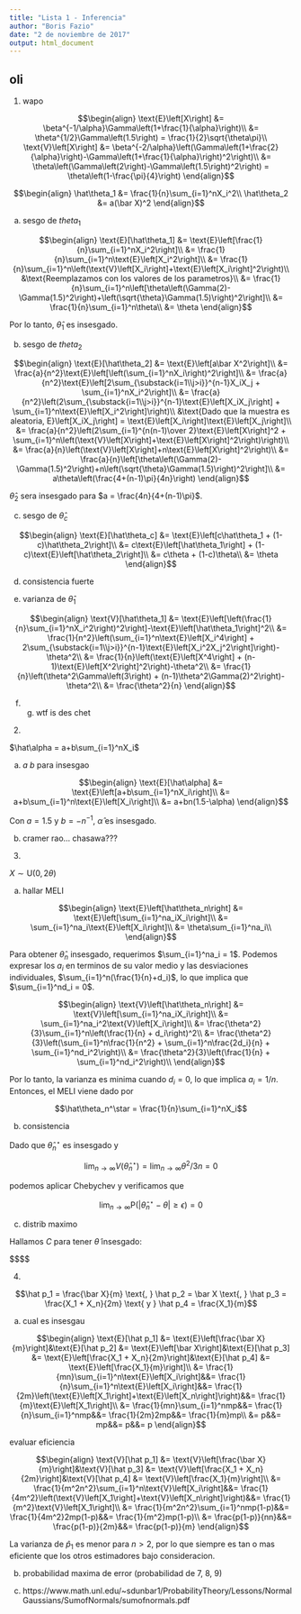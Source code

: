 ```yaml
---
title: "Lista 1 - Inferencia"
author: "Boris Fazio"
date: "2 de noviembre de 2017"
output: html_document
---
```

  
## oli
  
1. wapo

$$\begin{align}
\text{E}\left[X\right] &= \beta^{-1/\alpha}\Gamma\left(1+\frac{1}{\alpha}\right)\\
&= \theta^{1/2}\Gamma\left(1.5\right) = \frac{1}{2}\sqrt{\theta\pi}\\
\text{V}\left[X\right] &= \beta^{-2/\alpha}\left(\Gamma\left(1+\frac{2}{\alpha}\right)-\Gamma\left(1+\frac{1}{\alpha}\right)^2\right)\\
&= \theta\left(\Gamma\left(2\right)-\Gamma\left(1.5\right)^2\right) = \theta\left(1-\frac{\pi}{4}\right)
\end{align}$$

$$\begin{align}
\hat\theta_1 &= \frac{1}{n}\sum_{i=1}^nX_i^2\\
\hat\theta_2 &= a(\bar X)^2
\end{align}$$
  
a) sesgo de $theta_1$
  
$$\begin{align}
\text{E}[\hat\theta_1] &= \text{E}\left[\frac{1}{n}\sum_{i=1}^nX_i^2\right]\\
&= \frac{1}{n}\sum_{i=1}^n\text{E}\left[X_i^2\right]\\
&= \frac{1}{n}\sum_{i=1}^n\left(\text{V}\left[X_i\right]+\text{E}\left[X_i\right]^2\right)\\
&\text{Reemplazamos con los valores de los parametros}\\
&= \frac{1}{n}\sum_{i=1}^n\left[\theta\left(\Gamma(2)-\Gamma(1.5)^2\right)+\left(\sqrt{\theta}\Gamma(1.5)\right)^2\right]\\
&= \frac{1}{n}\sum_{i=1}^n\theta\\
&= \theta
\end{align}$$

Por lo tanto, $\hat\theta_1$ es insesgado.

b) sesgo de $theta_2$
  
$$\begin{align}
\text{E}[\hat\theta_2] &= \text{E}\left[a\bar X^2\right]\\
&= \frac{a}{n^2}\text{E}\left[\left(\sum_{i=1}^nX_i\right)^2\right]\\
&= \frac{a}{n^2}\text{E}\left[2\sum_{\substack{i=1\\j>i}}^{n-1}X_iX_j + \sum_{i=1}^nX_i^2\right]\\
&= \frac{a}{n^2}\left(2\sum_{\substack{i=1\\j>i}}^{n-1}\text{E}\left[X_iX_j\right] + \sum_{i=1}^n\text{E}\left[X_i^2\right]\right)\\
&\text{Dado que la muestra es aleatoria, E}\left[X_iX_j\right] = \text{E}\left[X_i\right]\text{E}\left[X_j\right]\\
&= \frac{a}{n^2}\left(2\sum_{i=1}^{n(n-1)\over 2}\text{E}\left[X\right]^2 + \sum_{i=1}^n\left(\text{V}\left[X\right]+\text{E}\left[X\right]^2\right)\right)\\
&= \frac{a}{n}\left(\text{V}\left[X\right]+n\text{E}\left[X\right]^2\right)\\
&= \frac{a}{n}\left[\theta\left(\Gamma(2)-\Gamma(1.5)^2\right)+n\left(\sqrt{\theta}\Gamma(1.5)\right)^2\right]\\
&= a\theta\left(\frac{4+(n-1)\pi}{4n}\right)
\end{align}$$

$\hat\theta_2$ sera insesgado para $a = \frac{4n}{4+(n-1)\pi}$.

c) sesgo de $\hat\theta_c$

$$\begin{align}
\text{E}[\hat\theta_c] &= \text{E}\left[c\hat\theta_1 + (1-c)\hat\theta_2\right]\\
&= c\text{E}\left[\hat\theta_1\right] + (1-c)\text{E}\left[\hat\theta_2\right]\\
&= c\theta + (1-c)\theta\\
&= \theta
\end{align}$$

d) consistencia fuerte

e) varianza de $\hat\theta_1$

$$\begin{align}
\text{V}[\hat\theta_1] &= \text{E}\left[\left(\frac{1}{n}\sum_{i=1}^nX_i^2\right)^2\right]-\text{E}\left[\hat\theta_1\right]^2\\
&= \frac{1}{n^2}\left(\sum_{i=1}^n\text{E}\left[X_i^4\right] + 2\sum_{\substack{i=1\\j>i}}^{n-1}\text{E}\left[X_i^2X_j^2\right]\right)-\theta^2\\
&= \frac{1}{n}\left(\text{E}\left[X^4\right] + (n-1)\text{E}\left[X^2\right]^2\right)-\theta^2\\
&= \frac{1}{n}\left(\theta^2\Gamma\left(3\right) + (n-1)\theta^2\Gamma(2)^2\right)-\theta^2\\
&= \frac{\theta^2}{n}
\end{align}$$

f) g) wtf is des chet

2.

$\hat\alpha = a+b\sum_{i=1}^nX_i$

a) $a$ $b$ para insesgao

$$\begin{align}
\text{E}[\hat\alpha] &= \text{E}\left[a+b\sum_{i=1}^nX_i\right]\\
&= a+b\sum_{i=1}^n\text{E}\left[X_i\right]\\
&= a+bn(1.5-\alpha)
\end{align}$$

Con $a = 1.5$ y $b = -n^{-1}$, $\hat\alpha$ es insesgado.

b) cramer rao... chasawa???

3.

$X \sim \text{U}(0,2\theta)$

a) hallar MELI

$$\begin{align}
\text{E}\left[\hat\theta_n\right] &= \text{E}\left[\sum_{i=1}^na_iX_i\right]\\
&= \sum_{i=1}^na_i\text{E}\left[X_i\right]\\
&= \theta\sum_{i=1}^na_i\\
\end{align}$$

Para obtener $\hat\theta_n$ insesgado, requerimos $\sum_{i=1}^na_i = 1$. Podemos expresar los $a_i$ en terminos de su valor medio y las desviaciones individuales, $\sum_{i=1}^n(\frac{1}{n}+d_i)$, lo que implica que $\sum_{i=1}^nd_i = 0$.

$$\begin{align}
\text{V}\left[\hat\theta_n\right] &= \text{V}\left[\sum_{i=1}^na_iX_i\right]\\
&= \sum_{i=1}^na_i^2\text{V}\left[X_i\right]\\
&= \frac{\theta^2}{3}\sum_{i=1}^n\left(\frac{1}{n} + d_i\right)^2\\
&= \frac{\theta^2}{3}\left(\sum_{i=1}^n\frac{1}{n^2} + \sum_{i=1}^n\frac{2d_i}{n} + \sum_{i=1}^nd_i^2\right)\\
&= \frac{\theta^2}{3}\left(\frac{1}{n} + \sum_{i=1}^nd_i^2\right)\\
\end{align}$$

Por lo tanto, la varianza es minima cuando $d_i = 0$, lo que implica $a_i = 1/n$. Entonces, el MELI viene dado por

$$\hat\theta_n^\star = \frac{1}{n}\sum_{i=1}^nX_i$$

b) consistencia

Dado que $\hat\theta_n^\star$ es insesgado y

$$\lim_{n \to \infty}V\left(\hat\theta_n^\star\right) = \lim_{n \to \infty}\theta^2/3n = 0$$

podemos aplicar Chebychev y verificamos que


$$\lim_{n\to\infty}\text{P}\left(|\hat\theta_n^\star - \theta| \geq \epsilon\right) = 0$$

c) distrib maximo

Hallamos $C$ para tener $\tilde \theta$ insesgado:

$$\begin{align}
\text{E}\left[\tilde\theta\right] &= C\text{E}\left[\max \{X_1,...,X_n\} \right]\\
&= C\int_{-\infty}^{\infty} x nf_X(x)F_X(x)^{(n-1)}dx\\
&= Cn\int_{0}^{2\theta} x \frac{1}{2\theta}\left(\frac{x}{2\theta}\right)^{(n-1)}dx\\
&= Cn\int_{0}^{2\theta} x \frac{1}{2\theta}\left(\frac{x}{2\theta}\right)^{(n-1)}dx\\

\end{align}$$

4.

$$\hat p_1 = \frac{\bar X}{m} \text{, } \hat p_2 = \bar X \text{, } \hat p_3 = \frac{X_1 + X_n}{2m} \text{ y } \hat p_4 = \frac{X_1}{m}$$

a) cual es insesgau

$$\begin{align}
\text{E}[\hat p_1] &= \text{E}\left[\frac{\bar X}{m}\right]&\text{E}[\hat p_2] &= \text{E}\left[\bar X\right]&\text{E}[\hat p_3] &= \text{E}\left[\frac{X_1 + X_n}{2m}\right]&\text{E}[\hat p_4] &= \text{E}\left[\frac{X_1}{m}\right]\\
&= \frac{1}{mn}\sum_{i=1}^n\text{E}\left[X_i\right]&&= \frac{1}{n}\sum_{i=1}^n\text{E}\left[X_i\right]&&= \frac{1}{2m}\left(\text{E}\left[X_1\right]+\text{E}\left[X_n\right]\right)&&= \frac{1}{m}\text{E}\left[X_1\right]\\
&= \frac{1}{mn}\sum_{i=1}^nmp&&= \frac{1}{n}\sum_{i=1}^nmp&&= \frac{1}{2m}2mp&&= \frac{1}{m}mp\\
&= p&&= mp&&= p&&= p
\end{align}$$

evaluar eficiencia

$$\begin{align}
\text{V}[\hat p_1] &= \text{V}\left[\frac{\bar X}{m}\right]&\text{V}[\hat p_3] &= \text{V}\left[\frac{X_1 + X_n}{2m}\right]&\text{V}[\hat p_4] &= \text{V}\left[\frac{X_1}{m}\right]\\
&= \frac{1}{m^2n^2}\sum_{i=1}^n\text{V}\left[X_i\right]&&= \frac{1}{4m^2}\left(\text{V}\left[X_1\right]+\text{V}\left[X_n\right]\right)&&= \frac{1}{m^2}\text{V}\left[X_1\right]\\
&= \frac{1}{m^2n^2}\sum_{i=1}^nmp(1-p)&&= \frac{1}{4m^2}2mp(1-p)&&= \frac{1}{m^2}mp(1-p)\\
&= \frac{p(1-p)}{nn}&&= \frac{p(1-p)}{2m}&&= \frac{p(1-p)}{m}
\end{align}$$

La varianza de $\hat p_1$ es menor para $n > 2$, por lo que siempre es tan o mas eficiente que los otros estimadores bajo consideracion.

b) probabilidad maxima de error (probabilidad de 7, 8, 9)

c) https://www.math.unl.edu/~sdunbar1/ProbabilityTheory/Lessons/NormalGaussians/SumofNormals/sumofnormals.pdf
